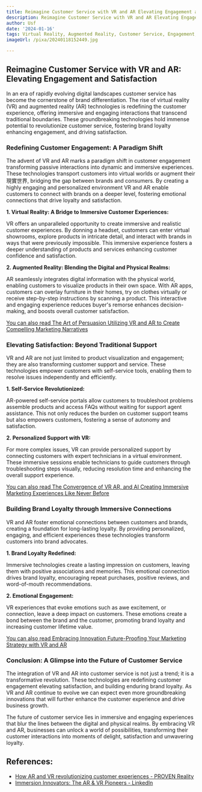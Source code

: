 ```yaml
---
title: Reimagine Customer Service with VR and AR Elevating Engagement and Satisfaction
description: Reimagine Customer Service with VR and AR Elevating Engagement and Satisfaction
author: Usf
date: '2024-01-16'
tags: Virtual Reality, Augmented Reality, Customer Service, Engagement, Satisfaction
imageUrl: /pixa/20240118152449.jpg

---
```

## Reimagine Customer Service with VR and AR: Elevating Engagement and Satisfaction

In  an era of rapidly evolving digital landscapes customer service has become the cornerstone of brand differentiation. The rise of virtual reality (VR) and augmented reality  (AR) technologies is redefining the customer experience, offering immersive and engaging interactions that transcend traditional boundaries. These groundbreaking technologies  hold immense potential to revolutionize customer service,  fostering brand loyalty enhancing  engagement,  and driving satisfaction.

### Redefining Customer Engagement: A Paradigm Shift

The advent of VR and  AR marks a paradigm shift in customer engagement transforming passive interactions into dynamic and  immersive experiences.  These technologies transport customers into virtual worlds or augment their現實世界, bridging  the gap between  brands and consumers.  By creating a highly engaging and personalized environment VR and AR enable  customers to connect with brands on a deeper level, fostering emotional connections that drive loyalty and satisfaction.

**1. Virtual Reality: A Bridge to Immersive  Customer Experiences:**

VR offers an  unparalleled opportunity  to create immersive and  realistic customer experiences. By donning a headset, customers can enter virtual  showrooms, explore products in intricate detail, and interact with brands in ways that  were previously  impossible. This immersive experience fosters a deeper understanding of products and services enhancing customer  confidence and satisfaction.

**2. Augmented Reality: Blending the  Digital and Physical Realms:**

AR seamlessly integrates digital information with the physical world, enabling customers to visualize  products in their own space. With AR apps,  customers can overlay  furniture in their homes, try on clothes virtually or receive step-by-step instructions by scanning a product. This interactive and  engaging experience reduces buyer's  remorse enhances decision-making, and boosts overall  customer satisfaction.

[You can  also read The Art of Persuasion Utilizing VR and  AR to Create Compelling Marketing Narratives](The%20Art%20of%20Persuasion%20Utilizing%20VR%20and%20AR%20to%20Create%20Compelling%20Marketing%20Narratives)


### Elevating  Satisfaction: Beyond Traditional Support

VR and AR are not just limited to product visualization and engagement; they are also transforming customer support and service.  These technologies empower customers with self-service tools, enabling  them to resolve issues independently and efficiently.

**1. Self-Service Revolutionized:**

AR-powered self-service portals allow customers to troubleshoot  problems assemble products and access FAQs without waiting for support agent assistance. This not only reduces the burden on  customer support teams but also empowers customers, fostering a sense of autonomy and satisfaction.

**2. Personalized  Support with VR:**

For  more  complex issues, VR can provide personalized support by connecting customers with expert technicians in a virtual environment. These immersive sessions enable technicians to guide customers through troubleshooting steps visually, reducing resolution time and enhancing the overall support experience.

[You can also  read The Convergence of VR  AR, and AI  Creating Immersive Marketing Experiences Like Never Before](The%20Convergence%20of%20VR%2C%20AR%2C%20and%20AI%20Creating%20Immersive%20Marketing%20Experiences%20Like%20Never%20Before)


### Building  Brand Loyalty through Immersive  Connections

VR and AR foster emotional connections between customers and brands, creating a foundation  for long-lasting loyalty. By  providing personalized,  engaging,  and efficient experiences these technologies transform customers into brand advocates.

**1. Brand Loyalty Redefined:**

Immersive technologies create a lasting impression on customers, leaving them with positive associations and memories. This emotional  connection drives brand loyalty, encouraging repeat purchases,  positive reviews, and word-of-mouth recommendations.

**2. Emotional Engagement:**

VR experiences that evoke emotions such as  awe excitement, or connection, leave a deep impact on customers. These emotions create a bond between the brand and the customer, promoting  brand  loyalty and increasing customer lifetime value.

[You can also read Embracing Innovation Future-Proofing  Your Marketing Strategy with VR  and AR](Embracing%20Innovation%20Future-Proofing%20Your%20Marketing%20Strategy%20with%20VR%20and%20AR)


### Conclusion: A Glimpse into the  Future of Customer Service

The  integration of VR and AR into customer service  is not just a trend;  it is  a transformative revolution. These technologies  are redefining customer engagement elevating satisfaction, and building enduring brand loyalty. As VR and AR continue to evolve we can expect even more groundbreaking innovations that will  further enhance the customer experience  and drive business growth.

The future of customer service lies in immersive and engaging experiences that blur  the lines between the digital and physical realms. By embracing VR and AR, businesses can unlock a world of possibilities, transforming their customer interactions  into moments of delight, satisfaction and unwavering loyalty.

## References:
- [How AR and VR revolutionizing customer experiences - PROVEN Reality](https://provenreality.com/retail/how-ar-and-vr-revolutionizing-customer-experiences/)
- [Immersion Innovators: The AR & VR Pioneers - LinkedIn](https://www.linkedin.com/pulse/immersion-innovators-ar-vr-pioneers-co-cubed-rkmte)
